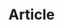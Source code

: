 
<Meta title="Partials|Article" component={Article} />

# Article

<Preview>
  <Story name="default">
    <div style={{ outline: "1px dotted" }}>
      <Article
        size={select("size", { "": null, sm: "sm", lg: "lg" })}
        margin={select("margin", {
          "": null,
          "no-margin": "no-margin",
          "no-top-margin": "no-top-margin",
          "no-bottom-margin": "no-bottom-margin",
        })}
        variant={select("variant", { "": null, secondary: "secondary" })}
        children={text("children", "children")}
      />
    </div>
  </Story>
</Preview>
